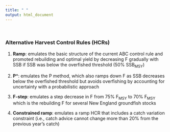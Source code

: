 ```yaml
---
title: " "
output: html_document
---
```


<br>

### Alternative Harvest Control Rules (HCRs)
1. **Ramp**: emulates the basic structure of the current ABC control rule and promoted rebuilding and optimal yield by decreasing F gradually with SSB if SSB was below the overfished threshold (50% SSB<sub>MSY</sub>) <br>

2. **P***: emulates the P method, which also ramps down F as SSB decreases below the overfished threshold but avoids overfishing by accounting for uncertainty with a probabilistic approach <br>

3. **F-step**: emulates a step decrease in F from 75% F<sub>MSY</sub> to 70% F<sub>MSY</sub> which is the rebuilding F for several New England groundfish stocks <br>

4. **Constrained ramp**: emulates a ramp HCR that includes a catch variation constraint (i.e., catch advice cannot change more than 20% from the previous year’s catch)
<br>

<br>
